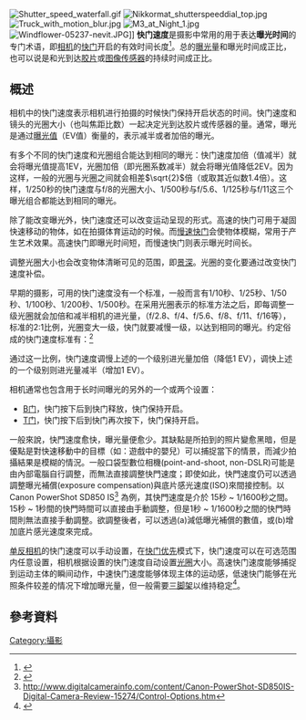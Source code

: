[[File:Shutter_speed_waterfall.gif|frame]]
[[File:Nikkormat_shutterspeeddial_top.jpg|thumb]]
[[File:Truck_with_motion_blur.jpg|thumb]]
[[File:M3_at_Night_1.jpg|thumb]]
[[File:Windflower-05237-nevit.JPG|thumb]]]]
'''快门速度'''是摄影中常用的用于表达'''曝光时间'''的专门术语，即[[相机|相机]]的[[快门|快门]]开启的有效时间长度<ref name=ray>{{cite book | title = Manual of Photography: A Textbook of Photographic and Digital Imaging | chapter = Camera Features | pages = 131–132 | author = Sidney F. Ray | editor = Ralph Eric Jacobson et al. | url = http://books.google.com/books?id=HHX4xB94vcMC&pg=PA132&ots=7Gq_Az_-zl&dq=standard-series+%22shutter+speed%22&sig=bQ5bvKIS-y1_Q4km6Pm-yCZDcGo | publisher = Focal Press | edition = Ninth ed. | isbn = 0240515749 | year = 2000 | access-date = 2011-06-17 | archive-date = 2017-04-16 | archive-url = https://web.archive.org/web/20170416054328/https://books.google.com/books?id=HHX4xB94vcMC&pg=PA132&ots=7Gq_Az_-zl&dq=standard-series+%22shutter+speed%22&sig=bQ5bvKIS-y1_Q4km6Pm-yCZDcGo | dead-url = no }}</ref>。总的[[曝光|曝光]]量和曝光时间成正比，也可以说是和光到达[[胶片|胶片]]或[[图像传感器|图像传感器]]的持续时间成正比。

== 概述 ==
相机中的快门速度表示相机进行拍摄的时候快门保持开启状态的时间。快门速度和镜头的光圈大小（也叫焦距比数）一起决定光到达胶片或传感器的量。通常，曝光是通过[[曝光值|曝光值]]（EV值）衡量的，表示减半或者加倍的曝光。

有多个不同的快门速度和光圈组合能达到相同的曝光：快门速度加倍（值减半）就会将曝光值提高1EV，光圈加倍（即光圈系数减半）就会将曝光值降低2EV。因为这样，一般的光圈与光圈之间就会相差<math>\sqrt{2}</math>倍（或取其近似数1.4倍）。这样，1/250秒的快门速度与f/8的光圈大小、1/500秒与f/5.6、1/125秒与f/11这三个曝光组合都能达到相同的曝光。

除了能改变曝光外，快门速度还可以改变运动呈现的形式。高速的快门可用于凝固快速移动的物体，如在拍摄体育运动的时候。而[[長時間曝光攝影|慢速快门]]会使物体模糊，常用于产生艺术效果。高速快门即曝光时间短，而慢速快门则表示曝光时间长。

调整光圈大小也会改变物体清晰可见的范围，即[[景深|景深]]。光圈的变化要通过改变快门速度补偿。

早期的摄影，可用的快门速度没有一个标准，一般而言有1/10秒、1/25秒、1/50秒、1/100秒、1/200秒、1/500秒。在采用光圈表示的标准方法之后，即每调整一级光圈就会加倍和减半相机的进光量，（f/2.8、f/4、f/5.6、f/8、f/11、f/16等），标准的2:1比例，光圈变大一级，快门就要减慢一级，以达到相同的曝光。约定俗成的快门速度标准有：<ref name=kahn>{{cite book | title = Essential Skills for Nature Photography | author = Cub Kahn | url = http://books.google.com/books?id=EZhNY--TZjIC&pg=PT21&dq=%22standard+series%22+%22shutter+speed%22+1-1000&ei=h0MHSejTFI_gswOh3eDzDQ | isbn = 1584280093 | year = 1999 | publisher = Amherst Media | access-date = 2011-06-17 | archive-date = 2017-04-16 | archive-url = https://web.archive.org/web/20170416060222/https://books.google.com/books?id=EZhNY--TZjIC&pg=PT21&dq=%22standard%20series%22%20%22shutter%20speed%22%201-1000&ei=h0MHSejTFI_gswOh3eDzDQ | dead-url = no }}</ref>
{{columns-list|4|
*1/1000秒
*1/500秒
*1/250秒
*1/125秒
*1/60秒
*1/30秒
*1/15秒
*1/8秒
*1/4秒
*1/2秒
*1秒
}}

通过这一比例，快门速度调慢上述的一个级别进光量加倍（降低1 EV），调快上述的一个级别则进光量减半（增加1 EV）。

相机通常也包含用于长时间曝光的另外的一个或两个设置：

* [[B门|B门]]，快门按下后到快门释放，快门保持开启。
* [[T门|T门]]，快门按下后到快门再次按下，快门保持开启。

一般來說，快門速度愈快，曝光量便愈少。其缺點是所拍到的照片變愈黑暗，但是優點是對快速移動中的目標（如：遊戲中的嬰兒）可以捕捉當下的情景，而減少拍攝結果是模糊的情況。一般口袋型數位相機(point-and-shoot, non-DSLR)可能是由內部電腦自行調整，而無法直接調整快門速度；即使如此，快門速度仍可以透過調整曝光補償(exposure compensation)與底片感光速度(ISO)來間接控制。以 Canon PowerShot SD850 IS<ref>http://www.digitalcamerainfo.com/content/Canon-PowerShot-SD850IS-Digital-Camera-Review-15274/Control-Options.htm{{dead link|date=2018年2月 |bot=InternetArchiveBot |fix-attempted=yes }}</ref> 為例，其快門速度是介於 15秒 ~ 1/1600秒之間。15秒 ~ 1秒間的快門時間可以直接由手動調整，但是1秒 ~ 1/1600秒之間的快門時間則無法直接手動調整。欲調整後者，可以透過(a)減低曝光補償的數值，或(b)增加底片感光速度來完成。

[[单反相机|单反相机]]的快门速度可以手动设置，在[[快门优先|快门优先]]模式下，快门速度可以在可选范围内任意设置，相机根据设置的快门速度自动设置[[光圈|光圈]]大小。高速快门速度能够捕捉到运动主体的瞬间动作，中速快门速度能够体现主体的运动感，低速快门能够在光照条件较差的情况下增加曝光量，但一般需要[[三脚架|三脚架]]以维持稳定<ref>{{Cite web |url=http://dc.pconline.com.cn/jiqiao/jq/0703/982687.html |title=太平洋电脑网 |access-date=2011-02-27 |archive-date=2020-03-04 |archive-url=https://web.archive.org/web/20200304044828/https://dc.pconline.com.cn/jiqiao/jq/0703/982687.html |dead-url=no }}</ref>。


== 參考資料 ==
{{Reflist}}


{{Photography}}

[[Category:攝影|Category:攝影]]